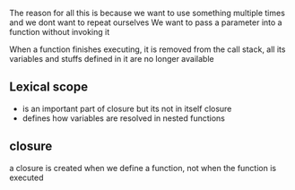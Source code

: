 The reason for all this is because we want to use something multiple times and we dont want to repeat ourselves
We want to pass a parameter into a function without invoking it

When a function finishes executing, it is removed from the call stack, all its variables and stuffs defined in it are no longer available

## Lexical scope

- is an important part of closure but its not in itself closure
- defines how variables are resolved in nested functions

## closure

a closure is created when we define a function, not when the function is executed
